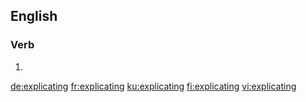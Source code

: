 ==English==

===Verb===
{{head|en|present participle}}

# {{present participle of|explicate|lang=en}}

[[de:explicating]]
[[fr:explicating]]
[[ku:explicating]]
[[fi:explicating]]
[[vi:explicating]]